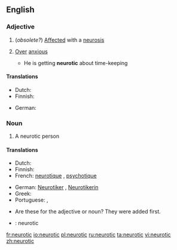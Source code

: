 ==English==

===Adjective===
{{en-adj}}

# (''obsolete?'') [[affected|Affected]] with a [[neurosis]]
# {{informal}} [[over|Over]] [[anxious]]
#* He is getting '''neurotic''' about time-keeping

====Translations====
{{trans-top|}}
* Dutch: {{t+|nl|neurotisch}}
* Finnish: {{t+|fi|neuroottinen}}
{{trans-mid}}
* German: {{t+|de|neurotisch}}
{{trans-bottom}}

===Noun===
{{en-noun}}

# A neurotic person

====Translations====
{{trans-top|neurotic person}}
* Dutch: {{t|nl|neuroot|m}}
* Finnish: {{t+|fi|neurootikko}}
* French: [[neurotique]] {{m}}, [[psychotique]] {{m}}
{{trans-mid}}
* German: [[Neurotiker]] {{m}}, [[Neurotikerin]] {{f}}
* Greek: {{t|el|νευρωτικός|m|tr=nevrotikós}}
* Portuguese: {{t-|pt|neurótico|m}}, {{t-|pt|neurótica|f}}
{{trans-bottom}}

{{checktrans}}
* Are these for the adjective or noun? They were added first.
* {{ttbc|Interlingua}}: neurotic

[[fr:neurotic]]
[[io:neurotic]]
[[pl:neurotic]]
[[ru:neurotic]]
[[ta:neurotic]]
[[vi:neurotic]]
[[zh:neurotic]]